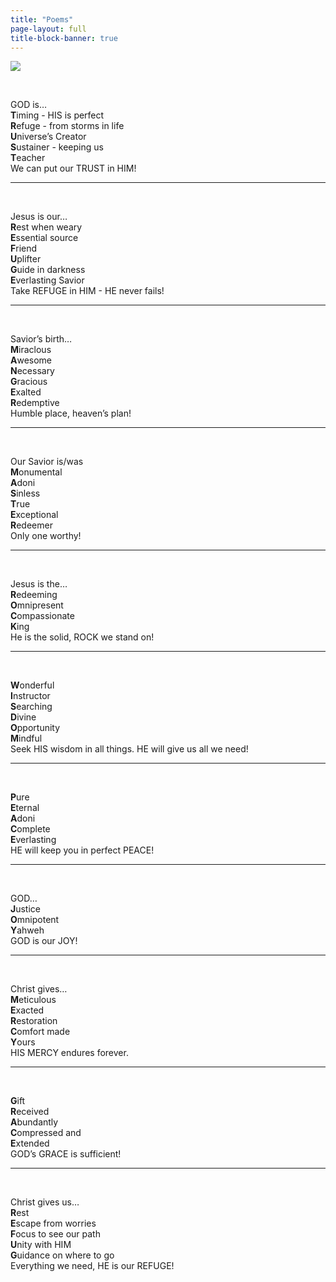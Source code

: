 ```yaml
---
title: "Poems"
page-layout: full
title-block-banner: true
---
```


<img class="circular_image" src=images/gullfoss.jpg>

<br>

GOD is... <br>
**T**iming - HIS is perfect <br>
**R**efuge - from storms in life <br>
**U**niverse's Creator <br> 
**S**ustainer -  keeping us <br>
**T**eacher <br>
We can put our TRUST in HIM!

<hr>

<br>

Jesus is our... <br>
**R**est when weary <br>
**E**ssential source <br>
**F**riend <br>
**U**plifter <br>
**G**uide in darkness <br>
**E**verlasting Savior <br>
Take REFUGE in HIM - HE never fails!

<hr>

<br>

Savior's birth... <br>
**M**iraclous <br>
**A**wesome <br>
**N**ecessary <br>
**G**racious <br>
**E**xalted <br>
**R**edemptive <br>
Humble place, heaven's plan!

<hr>

<br>

Our Savior is/was <br>
**M**onumental <br>
**A**doni <br>
**S**inless <br>
**T**rue <br>
**E**xceptional <br>
**R**edeemer <br>
Only one worthy!

<hr>

<br>

Jesus is the... <br>
**R**edeeming <br>
**O**mnipresent <br>
**C**ompassionate <br>
**K**ing <br>
He is the solid, ROCK we stand on!

<hr>

<br>

**W**onderful <br>
**I**nstructor <br>
**S**earching <br>
**D**ivine <br>
**O**pportunity <br>
**M**indful <br>
Seek HIS wisdom in all things. HE will give us all we need!

<hr>

<br>

**P**ure <br>
**E**ternal <br>
**A**doni <br>
**C**omplete <br>
**E**verlasting <br>
HE will keep you in perfect PEACE!

<hr>

<br>

GOD... <br>
**J**ustice <br>
**O**mnipotent <br>
**Y**ahweh <br>
GOD is our JOY!

<hr>

<br>

Christ gives... <br>
**M**eticulous <br>
**E**xacted <br>
**R**estoration <br>
**C**omfort made <br>
**Y**ours <br>
HIS MERCY endures forever.

<hr>

<br>

**G**ift <br>
**R**eceived <br>
**A**bundantly <br>
**C**ompressed and <br>
**E**xtended <br>
GOD's GRACE is sufficient!

<hr>

<br>

Christ gives us... <br>
**R**est <br>
**E**scape from worries <br>
**F**ocus to see our path <br>
**U**nity with HIM <br>
**G**uidance on where to go <br>
Everything we need, HE is our REFUGE!
